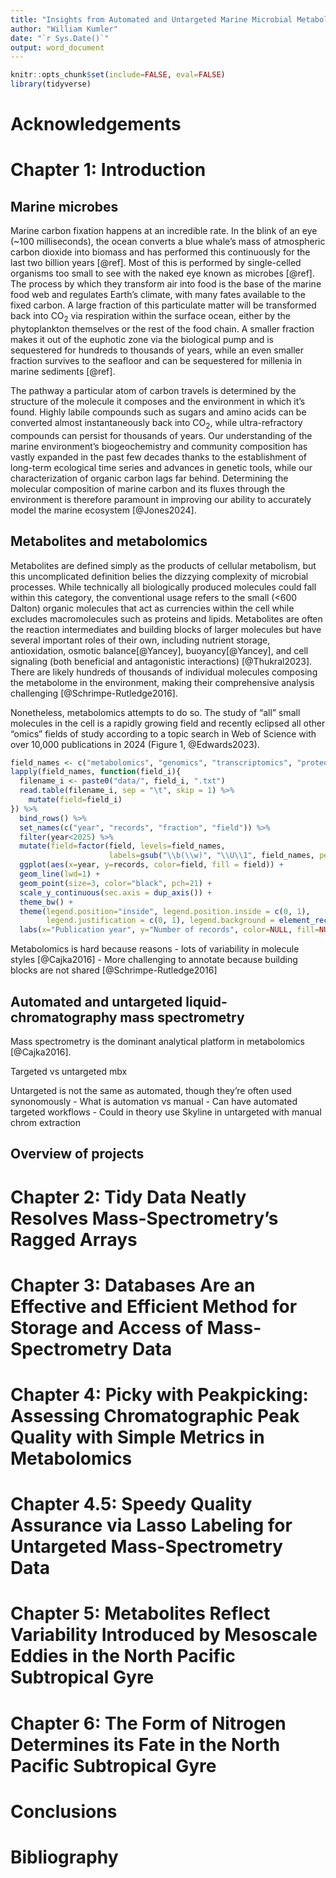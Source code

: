 ```yaml
---
title: "Insights from Automated and Untargeted Marine Microbial Metabolomics"
author: "William Kumler"
date: "`r Sys.Date()`"
output: word_document
---
```


```r
knitr::opts_chunk$set(include=FALSE, eval=FALSE)
library(tidyverse)
```

# Acknowledgements

# Chapter 1: Introduction

## Marine microbes

Marine carbon fixation happens at an incredible rate. In the blink of an eye (~100 milliseconds), the ocean converts a blue whale's mass of atmospheric carbon dioxide into biomass and has performed this continuously for the last two billion years [@ref]. Most of this is performed by single-celled organisms too small to see with the naked eye known as microbes [@ref]. The process by which they transform air into food is the base of the marine food web and regulates Earth's climate, with many fates available to the fixed carbon. A large fraction of this particulate matter will be transformed back into CO~2~ via respiration within the surface ocean, either by the phytoplankton themselves or the rest of the food chain. A smaller fraction makes it out of the euphotic zone via the biological pump and is sequestered for hundreds to thousands of years, while an even smaller fraction survives to the seafloor and can be sequestered for millenia in marine sediments [@ref].

The pathway a particular atom of carbon travels is determined by the structure of the molecule it composes and the environment in which it's found. Highly labile compounds such as sugars and amino acids can be converted almost instantaneously back into CO~2~, while ultra-refractory compounds can persist for thousands of years. Our understanding of the marine environment's biogeochemistry and community composition has vastly expanded in the past few decades thanks to the establishment of long-term ecological time series and advances in genetic tools, while our characterization of organic carbon lags far behind. Determining the molecular composition of marine carbon and its fluxes through the environment is therefore paramount in improving our ability to accurately model the marine ecosystem [@Jones2024].

## Metabolites and metabolomics

Metabolites are defined simply as the products of cellular metabolism, but this uncomplicated definition belies the dizzying complexity of microbial processes. While technically all biologically produced molecules could fall within this category, the conventional usage refers to the small (<600 Dalton) organic molecules that act as currencies within the cell while excludes macromolecules such as proteins and lipids. Metabolites are often the reaction intermediates and building blocks of larger molecules but have several important roles of their own, including nutrient storage, antioxidation, osmotic balance[@Yancey], buoyancy[@Yancey], and cell signaling (both beneficial and antagonistic interactions) [@Thukral2023]. There are likely hundreds of thousands of individual molecules composing the metabolome in the environment, making their comprehensive analysis challenging [@Schrimpe-Rutledge2016].

Nonetheless, metabolomics attempts to do so. The study of "all" small molecules in the cell is a rapidly growing field and recently eclipsed all other "omics" fields of study according to a topic search in Web of Science with over 10,000 publications in 2024 (Figure 1, @Edwards2023). 

```r
field_names <- c("metabolomics", "genomics", "transcriptomics", "proteomics", "lipidomics")
lapply(field_names, function(field_i){
  filename_i <- paste0("data/", field_i, ".txt")
  read.table(filename_i, sep = "\t", skip = 1) %>%
    mutate(field=field_i)
}) %>%
  bind_rows() %>%
  set_names(c("year", "records", "fraction", "field")) %>%
  filter(year<2025) %>%
  mutate(field=factor(field, levels=field_names, 
                      labels=gsub("\\b(\\w)", "\\U\\1", field_names, perl = TRUE))) %>%
  ggplot(aes(x=year, y=records, color=field, fill = field)) +
  geom_line(lwd=1) +
  geom_point(size=3, color="black", pch=21) +
  scale_y_continuous(sec.axis = dup_axis()) +
  theme_bw() +
  theme(legend.position="inside", legend.position.inside = c(0, 1),
        legend.justification = c(0, 1), legend.background = element_rect(color="black")) +
  labs(x="Publication year", y="Number of records", color=NULL, fill=NULL)
```


Metabolomics is hard because reasons
  - lots of variability in molecule styles [@Cajka2016]
  - More challenging to annotate because building blocks are not shared [@Schrimpe-Rutledge2016]

## Automated and untargeted liquid-chromatography mass spectrometry

Mass spectrometry is the dominant analytical platform in metabolomics [@Cajka2016]. 

Targeted vs untargeted mbx

Untargeted is not the same as automated, though they're often used synonomously
  - What is automation vs manual
  - Can have automated targeted workflows
  - Could in theory use Skyline in untargeted with manual chrom extraction

## Overview of projects

# Chapter 2: Tidy Data Neatly Resolves Mass-Spectrometry's Ragged Arrays

# Chapter 3: Databases Are an Effective and Efficient Method for Storage and Access of Mass-Spectrometry Data

# Chapter 4: Picky with Peakpicking: Assessing Chromatographic Peak Quality with Simple Metrics in Metabolomics

# Chapter 4.5: Speedy Quality Assurance via Lasso Labeling for Untargeted Mass-Spectrometry Data

# Chapter 5: Metabolites Reflect Variability Introduced by Mesoscale Eddies in the North Pacific Subtropical Gyre

# Chapter 6: The Form of Nitrogen Determines its Fate in the North Pacific Subtropical Gyre

# Conclusions

# Bibliography